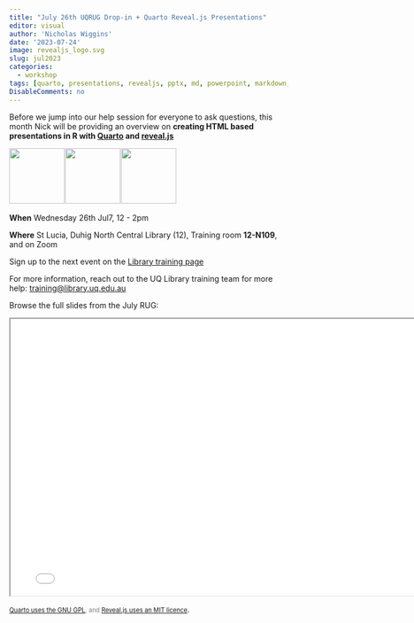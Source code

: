 ```yaml
---
title: "July 26th UQRUG Drop-in + Quarto Reveal.js Presentations"
editor: visual
author: 'Nicholas Wiggins'
date: '2023-07-24'
image: revealjs_logo.svg
slug: jul2023
categories:
  - workshop
tags: [quarto, presentations, revealjs, pptx, md, powerpoint, markdown, knit, drop-in, help]
DisableComments: no
---
```


Before we jump into our help session for everyone to ask questions, this month Nick will be providing an overview on **creating HTML based presentations in R with [Quarto](https://quarto.org/docs/presentations/) and [reveal.js](https://revealjs.com/)**

<p float="left">

<img src="https://uqrug.netlify.app/uqrug.png" height="100" style="margin-right:-0.2em;"/>
<img src="quarto.svg" height="100" style="margin-right:-0.2em;"/> 
<img src="revealjs.svg" height="100" style="margin-right:-0.2em;"/> 

</p>

**When** Wednesday 26th Jul7, 12 - 2pm

**Where** St Lucia, Duhig North Central Library (12), Training room **12-N109**, and on Zoom

Sign up to the next event on the [Library training page](https://studenthub.uq.edu.au/students/events/detail/4688789)

For more information, reach out to the UQ Library training team for more help: <a href="javascript:void(0);" onclick="copyEvent('copy')" id="copy" title="Click to copy email address">training\@library.uq.edu.au</a>


Browse the full slides from the July RUG:

<iframe width="780" height="500" src="/presentations/23-7-pres/pres.html" title="Revealjs Quarto Presentation"></iframe>


<span style="color:grey; font-size:80%;">  [Quarto uses the GNU GPL](https://github.com/quarto-dev/quarto-cli/blob/main/COPYRIGHT), and [Reveal.js uses an MIT licence](https://github.com/hakimel/reveal.js/blob/master/LICENSE)</span>.

